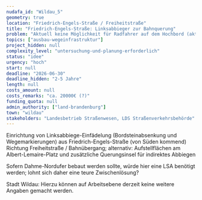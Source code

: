 ```yaml
---
nudafa_id: "Wildau_5"
geometry: true
location: "Friedrich-Engels-Straße / Freiheitstraße"
title: "Friedrich-Engels-Straße: Linksabbieger zur Bahnquerung"
problem: "Aktuell keine Möglichkeit für Radfahrer auf dem Hochbord (aktuell hier: Gehweg/Rad frei), sich auf die Straße zum Linksabbiegen einzuordnen; auch indirektes Linksabbiegen hinter der Kreuzung aufgrund mangelnder Aufstellflächen derzeit nicht möglich; Folge: Radfahrer müssen vor Kreuzung absteigen und über die Querungsinsel bei Janny's Eis, danach illegales Linksfahren über den Bahnübergang und weiter"
topics: ["ausbau-wegeinfrastruktur"]
project_hidden: null
complexity_level: "untersuchung-und-planung-erforderlich"
status: "idee"
urgency: "hoch"
start: null
deadline: "2026-06-30"
deadline_hidden: "2-5 Jahre"
length: null
costs_amount: null
costs_remarks: "ca. 20000€ (?)"
funding_quota: null
admin_authority: ["land-brandenburg"]
town: "wildau"
stakeholders: "Landesbetrieb Straßenwesen, LDS Straßenverkehrsbehörde"
---
```

Einrichtung von Linksabbiege-Einfädelung (Bordsteinabsenkung und Wegemarkierungen) aus Friedrich-Engels-Straße (von Süden kommend) Richtung Freiheitstraße / Bahnübergang; alternativ: Aufstellflächen am Albert-Lemaire-Platz und zusätzliche Querungsinsel für indirektes Abbiegen

Sofern Dahme-Nordufer bebaut werden sollte, würde hier eine LSA benötigt werden; lohnt sich daher eine teure Zwischenlösung?

Stadt Wildau: Hierzu können auf Arbeitsebene derzeit keine weitere Angaben gemacht werden.
